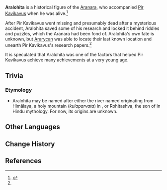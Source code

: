 {{Character Infobox
|type             = Mentioned
|group            = Aranara
|region           = Sumeru
}}
'''Aralohita''' is a historical figure of the [[Aranara]], who accompanied [[Pir Kavikavus]] when he was alive.<ref name = "Vana">{{Ref/Quest|Until Vana is Healed}}</ref>

After Pir Kavikavus went missing and presumably dead after a mysterious accident, Aralohita saved some of his research and locked it behind riddles and puzzles, which the Aranara had been fond of. Aralohita's own fate is unknown, but [[Ararycan]] was able to locate their last known location and unearth Pir Kavikavus's research papers.<ref name = "Vana"/>

It is speculated that Aralohita was one of the factors that helped Pir Kavikavus achieve many achievements at a very young age.

==Trivia==
===Etymology===
* Aralohita may be named after either the river named {{Lang|Lohitā|hi=लोहिता}} originating from Himālaya, a holy mountain (''kulaparvata'') in {{w|Bharata_(Mahabharata)|Bhārata}}, or Rohitashva, the son of {{w|Harishchandra|King Harishchandra}} in Hindu mythology. For now, its origins are unknown.

==Other Languages==
{{Other Languages|default_hidden=1
|en      = Aralohita
|zhs     = 兰罗希陀
|zhs_rm  = Lánluóxītuó
|zht     = 蘭羅希陀
|zht_rm  = Lánluóxītuó
|ja      = アランロヒタ
|ja_rm   = Aranrohita
|ko      = //아란로히타//
|es      = Aralohita
|fr      = Aralohita
|ru      = Аралохита
|th      = Aralohita
|vi      = Aralohita
|de      = Aralohita
|id      = Aralohita
|pt      = Aralohita
|tr      = Aralohita
|it      = Aralohita
}}

==Change History==
{{Change History|introduced=3.0}}

==References==
{{Reflist}}